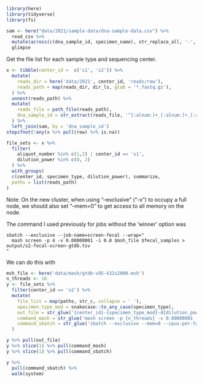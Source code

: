 
```r
library(here)
library(tidyverse)
library(fs)
```


```r
sam <- here("data/2021/sample-data/dna-sample-data.csv") %>% 
  read_csv %>%
  mutate(across(c(dna_sample_id, specimen_name), str_replace_all, '-', '_')) %>%
  glimpse
```


Get the file list for each sample type and sequencing center.
```r
x <- tibble(center_id =  c('s1', 's2')) %>%
  mutate(
    reads_dir = here('data/2021', center_id, 'reads/raw'),
    reads_path = map(reads_dir, dir_ls, glob = '*.fastq.gz'),
  ) %>%
  unnest(reads_path) %>%
  mutate(
    reads_file = path_file(reads_path),
    dna_sample_id = str_extract(reads_file, '^[:alnum:]+_[:alnum:]+_[:alnum:]+')
  ) %>%
  left_join(sam, by = 'dna_sample_id')
stopifnot(!any(x %>% pull(row) %>% is.na))
```

```r
file_sets <- x %>%
  filter(
    aliquot_number %in% c(1,2) | center_id == 's1', 
    dilution_power %in% c(0, 2)
  ) %>%
  with_groups(
  c(center_id, specimen_type, dilution_power), summarize, 
  paths = list(reads_path)
)
```


Note: On the new cluster, when using "--exclusive" ("-x") to occupy a full node, we should also set "--mem=0" to get access to all memory on the node.

The command I used previously for jobs without the 'winner' option was

```
sbatch --exclusive --job-name=screen-fecal --wrap="
  mash screen -p 4 -v 0.00000001 -i 0.8 $msh_file $fecal_samples > output/s2-fecal-screen-gtdb.tsv
"
```

We can do this with

```r
msh_file <- here('data/mash/gtdb-v95-k31s2000.msh')
n_threads <- 16
y <- file_sets %>%
  filter(center_id == 's2') %>%
  mutate(
    file_list = map(paths, str_c, collapse = ' '),
    specimen_type_mod = snakecase::to_any_case(specimen_type),
    out_file = str_glue('{center_id}-{specimen_type_mod}-d{dilution_power}-screen-gtdb.tsv'),
    command_mash = str_glue('mash screen -p {n_threads} -v 0.00000001 -i 0.8 {msh_file} {file_list} > output/{out_file}'),
    command_sbatch = str_glue('sbatch --exclusive --mem=0 --cpus-per-task={n_threads} --job-name=screen-{out_file} --wrap="{command_mash}"')
  )
```

```r
y %>% pull(out_file)
y %>% slice(1) %>% pull(command_mash)
y %>% slice(1) %>% pull(command_sbatch)
```


```r
y %>%
  pull(command_sbatch) %>%
  walk(system)
```

